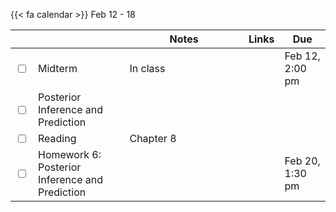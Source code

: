 {{< fa calendar >}} Feb 12 - 18


<table class="table-striped text-left table-bordered" align = "center">

  <thead>
    <th style="width:  3%"></th>
    <th style="width:  30%"></th>
    <th style="width:  40%">Notes</th>
    <th style="width:  8%">Links</th>
    <th style="width:  15%">Due</th>
  </thead>
  
  <tr>
    <td><input type="checkbox" /></td>
    <td> Midterm&nbsp; &nbsp; </td>
    <td>In class</td>
    <td></td>
    <td>Feb 12, 2:00 pm</td>
  </tr>
  <tr>
    <td><input type="checkbox" /></td>
    <td> Posterior Inference and Prediction &nbsp; &nbsp; </td>
    <td> </td>
    <td><a href="https://mdogucu.github.io/stats115-wi24-slides/week06/6b-posterior-inference.html" target ="_blank"> <i class="fas fa-laptop" aria-hidden="true"
            title="External Link to Slides" target = "_blank"></i></a> </td>
    <td></td>
  </tr>
  
 <tr>
    <td><input type="checkbox" /></td>
    <td> Reading </td>
    <td>Chapter 8</td>
    <td><a href="https://www.bayesrulesbook.com" target ="_blank"> <i class="fas fa-book" aria-hidden="true"
            title="External Link to the Book" target = "_blank"></i></a></td>
    <td></td>
  </tr>
  
   <tr>
    <td><input type="checkbox" /></td>
    <td> Homework 6: Posterior Inference and Prediction &nbsp; &nbsp; </td>
    <td></td>
    <td><a href="https://www.gradescope.com/courses/690902/assignments/4060010" target ="_blank"> <i class="fas fa-edit" aria-hidden="true"
            title="External Link to Gradescope" target = "_blank"></i></a></td>
    <td>Feb 20, 1:30 pm</td>
  </tr>
        
</table>